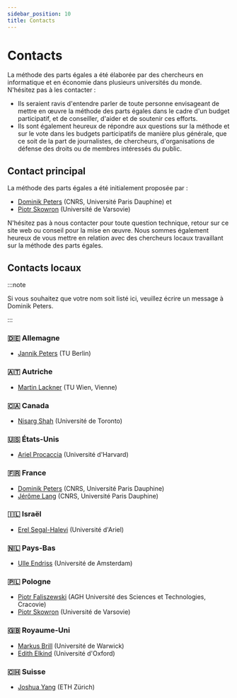 ```yaml
---
sidebar_position: 10
title: Contacts
---
```


# Contacts

La méthode des parts égales a été élaborée par des chercheurs en informatique et en économie dans plusieurs universités du monde. N'hésitez pas à les contacter :

* Ils seraient ravis d'entendre parler de toute personne envisageant de mettre en œuvre la méthode des parts égales dans le cadre d'un budget participatif, et de conseiller, d'aider et de soutenir ces efforts.
* Ils sont également heureux de répondre aux questions sur la méthode et sur le vote dans les budgets participatifs de manière plus générale, que ce soit de la part de journalistes, de chercheurs, d'organisations de défense des droits ou de membres intéressés du public.

## Contact principal

La méthode des parts égales a été initialement proposée par :
* [Dominik Peters](https://dominik-peters.de) (CNRS, Université Paris Dauphine) et 
* [Piotr Skowron](https://www.mimuw.edu.pl/~ps219737/) (Université de Varsovie) 

N'hésitez pas à nous contacter pour toute question technique, retour sur ce site web ou conseil pour la mise en œuvre. Nous sommes également heureux de vous mettre en relation avec des chercheurs locaux travaillant sur la méthode des parts égales.

## Contacts locaux

:::note

Si vous souhaitez que votre nom soit listé ici, veuillez écrire un message à Dominik Peters.

:::

### 🇩🇪 Allemagne

* [Jannik Peters](https://sites.google.com/view/jannikpeters) (TU Berlin)

### 🇦🇹 Autriche

* [Martin Lackner](http://martin.lackner.xyz/) (TU Wien, Vienne)

### 🇨🇦 Canada

* [Nisarg Shah](https://www.cs.toronto.edu/~nisarg/index.html) (Université de Toronto)

### 🇺🇸 États-Unis

* [Ariel Procaccia](http://procaccia.info/) (Université d'Harvard)

### 🇫🇷 France

* [Dominik Peters](https://dominik-peters.de) (CNRS, Université Paris Dauphine)
* [Jérôme Lang](https://www.lamsade.dauphine.fr/~lang/) (CNRS, Université Paris Dauphine)

### 🇮🇱 Israël

* [Erel Segal-Halevi](http://erelsgl.github.io/) (Université d'Ariel)

### 🇳🇱 Pays-Bas

* [Ulle Endriss](https://staff.science.uva.nl/u.endriss/) (Université de Amsterdam)

### 🇵🇱 Pologne

* [Piotr Faliszewski](https://home.agh.edu.pl/~faliszew/) (AGH Université des Sciences et Technologies, Cracovie)
* [Piotr Skowron](https://www.mimuw.edu.pl/~ps219737/) (Université de Varsovie)

### 🇬🇧 Royaume-Uni

* [Markus Brill](https://sites.google.com/site/brillmarkus/home) (Université de Warwick)
* [Edith Elkind](https://www.cs.ox.ac.uk/people/edith.elkind/) (Université d'Oxford)

### 🇨🇭 Suisse

* [Joshua Yang](https://democracy.dsi.uzh.ch/member/joshua-yang/) (ETH Zürich)